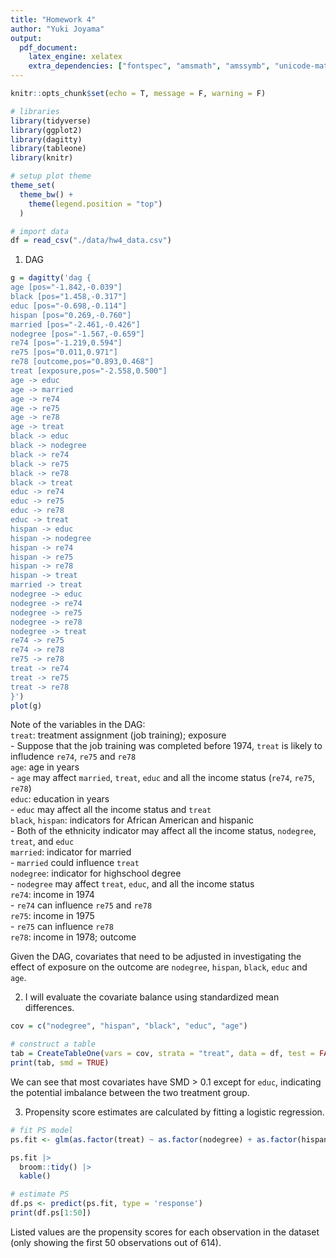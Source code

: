 ```yaml
---
title: "Homework 4"
author: "Yuki Joyama"
output: 
  pdf_document:
    latex_engine: xelatex
    extra_dependencies: ["fontspec", "amsmath", "amssymb", "unicode-math"]
---
```


```r
knitr::opts_chunk$set(echo = T, message = F, warning = F)
```

```r
# libraries
library(tidyverse)
library(ggplot2)
library(dagitty)
library(tableone)
library(knitr)

# setup plot theme
theme_set(
  theme_bw() +
    theme(legend.position = "top")
  )
```


```r
# import data 
df = read_csv("./data/hw4_data.csv")
```

1. DAG
```r
g = dagitty('dag {
age [pos="-1.842,-0.039"]
black [pos="1.458,-0.317"]
educ [pos="-0.698,-0.114"]
hispan [pos="0.269,-0.760"]
married [pos="-2.461,-0.426"]
nodegree [pos="-1.567,-0.659"]
re74 [pos="-1.219,0.594"]
re75 [pos="0.011,0.971"]
re78 [outcome,pos="0.893,0.468"]
treat [exposure,pos="-2.558,0.500"]
age -> educ
age -> married
age -> re74
age -> re75
age -> re78
age -> treat
black -> educ
black -> nodegree
black -> re74
black -> re75
black -> re78
black -> treat
educ -> re74
educ -> re75
educ -> re78
educ -> treat
hispan -> educ
hispan -> nodegree
hispan -> re74
hispan -> re75
hispan -> re78
hispan -> treat
married -> treat
nodegree -> educ
nodegree -> re74
nodegree -> re75
nodegree -> re78
nodegree -> treat
re74 -> re75
re74 -> re78
re75 -> re78
treat -> re74
treat -> re75
treat -> re78
}')
plot(g)
```

Note of the variables in the DAG:  
`treat`: treatment assignment (job training); exposure  
- Suppose that the job training was completed before 1974, `treat` is likely to infludence `re74`, `re75` and `re78`  
`age`: age in years  
- `age` may affect `married`, `treat`, `educ` and all the income status (`re74`, `re75`, `re78`)    
`educ`: education in years   
- `educ` may affect all the income status and `treat`  
`black`, `hispan`: indicators for African American and hispanic  
- Both of the ethnicity indicator may affect all the income status, `nodegree`, `treat`, and `educ`  
`married`: indicator for married  
- `married` could influence `treat`  
`nodegree`: indicator for highschool degree  
- `nodegree` may affect `treat`, `educ`, and all the income status  
`re74`: income in 1974    
- `re74` can influence `re75` and `re78`  
`re75`: income in 1975  
- `re75` can influence `re78`  
`re78`: income in 1978; outcome    

Given the DAG, covariates that need to be adjusted in investigating the effect of exposure on the outcome are `nodegree`, `hispan`, `black`, `educ` and `age`.  

2. I will evaluate the covariate balance using standardized mean differences. 
```r
cov = c("nodegree", "hispan", "black", "educ", "age")

# construct a table
tab = CreateTableOne(vars = cov, strata = "treat", data = df, test = FALSE)
print(tab, smd = TRUE)
```
We can see that most covariates have SMD > 0.1 except for `educ`, indicating the potential imbalance between the two treatment group. 

3. Propensity score estimates are calculated by fitting a logistic regression. 
```r
# fit PS model
ps.fit <- glm(as.factor(treat) ~ as.factor(nodegree) + as.factor(hispan) + as.factor(black) + educ + age, family = "binomial", data = df)

ps.fit |> 
  broom::tidy() |> 
  kable()

# estimate PS
df.ps <- predict(ps.fit, type = 'response')
print(df.ps[1:50])
```
Listed values are the propensity scores for each observation in the dataset (only showing the first 50 observations out of 614).


